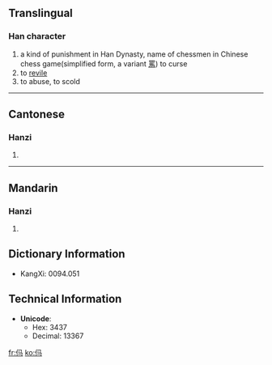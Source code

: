==Translingual==
===Han character===
{{Han char|rn=9|rad=人|as=03|sn=5|four=|canj=人弓女一 (ONVM)}}
# a kind of punishment in Han Dynasty, name of chessmen in Chinese chess game(simplified form, a variant [[罵]]) to curse
# to [[revile]]
# to abuse, to scold

----
==Cantonese==
===Hanzi===
{{yue-hanzi|jyut=|y=ma6}}
# {{defn|Cantonese}}

----
==Mandarin==
===Hanzi===
{{cmn-hanzi|pin=[[mǎ]] (ma3), [[mà]] (ma4), [[mián]] (mian2)|wg=ma<sup>3</sup>, ma<sup>4</sup>, mien<sup>2</sup>}}
# {{defn|Mandarin}}



== Dictionary Information ==

* KangXi: 0094.051

== Technical Information ==

* '''Unicode''':
** Hex: 3437
** Decimal: 13367

[[fr:㐷]]
[[ko:㐷]]